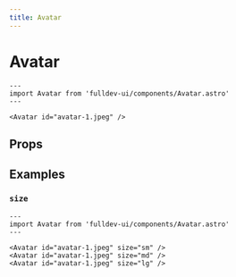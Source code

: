 ```yaml
---
title: Avatar
---
```


# Avatar


```astro live
---
import Avatar from 'fulldev-ui/components/Avatar.astro'
---

<Avatar id="avatar-1.jpeg" />
```

## Props

<PropsTable />

## Examples

### `size`

```astro live
---
import Avatar from 'fulldev-ui/components/Avatar.astro'
---

<Avatar id="avatar-1.jpeg" size="sm" />
<Avatar id="avatar-1.jpeg" size="md" />
<Avatar id="avatar-1.jpeg" size="lg" />
```

